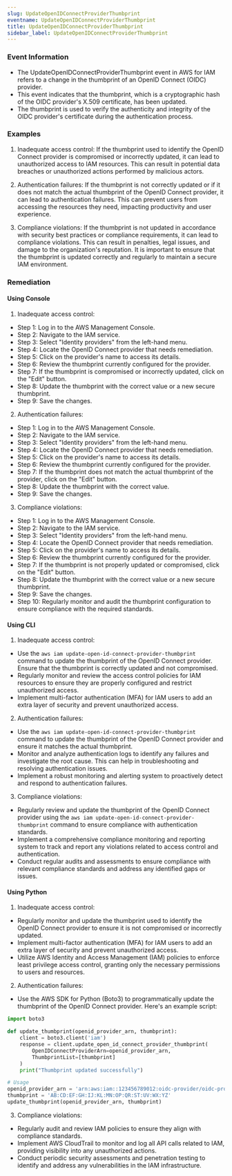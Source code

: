```yaml
--- 
slug: UpdateOpenIDConnectProviderThumbprint
eventname: UpdateOpenIDConnectProviderThumbprint
title: UpdateOpenIDConnectProviderThumbprint
sidebar_label: UpdateOpenIDConnectProviderThumbprint
---
```

                       
### Event Information

- The UpdateOpenIDConnectProviderThumbprint event in AWS for IAM refers to a change in the thumbprint of an OpenID Connect (OIDC) provider.
- This event indicates that the thumbprint, which is a cryptographic hash of the OIDC provider's X.509 certificate, has been updated.
- The thumbprint is used to verify the authenticity and integrity of the OIDC provider's certificate during the authentication process.


### Examples

1. Inadequate access control: If the thumbprint used to identify the OpenID Connect provider is compromised or incorrectly updated, it can lead to unauthorized access to IAM resources. This can result in potential data breaches or unauthorized actions performed by malicious actors.

2. Authentication failures: If the thumbprint is not correctly updated or if it does not match the actual thumbprint of the OpenID Connect provider, it can lead to authentication failures. This can prevent users from accessing the resources they need, impacting productivity and user experience.

3. Compliance violations: If the thumbprint is not updated in accordance with security best practices or compliance requirements, it can lead to compliance violations. This can result in penalties, legal issues, and damage to the organization's reputation. It is important to ensure that the thumbprint is updated correctly and regularly to maintain a secure IAM environment.

### Remediation

#### Using Console

1. Inadequate access control:
- Step 1: Log in to the AWS Management Console.
- Step 2: Navigate to the IAM service.
- Step 3: Select "Identity providers" from the left-hand menu.
- Step 4: Locate the OpenID Connect provider that needs remediation.
- Step 5: Click on the provider's name to access its details.
- Step 6: Review the thumbprint currently configured for the provider.
- Step 7: If the thumbprint is compromised or incorrectly updated, click on the "Edit" button.
- Step 8: Update the thumbprint with the correct value or a new secure thumbprint.
- Step 9: Save the changes.

2. Authentication failures:
- Step 1: Log in to the AWS Management Console.
- Step 2: Navigate to the IAM service.
- Step 3: Select "Identity providers" from the left-hand menu.
- Step 4: Locate the OpenID Connect provider that needs remediation.
- Step 5: Click on the provider's name to access its details.
- Step 6: Review the thumbprint currently configured for the provider.
- Step 7: If the thumbprint does not match the actual thumbprint of the provider, click on the "Edit" button.
- Step 8: Update the thumbprint with the correct value.
- Step 9: Save the changes.

3. Compliance violations:
- Step 1: Log in to the AWS Management Console.
- Step 2: Navigate to the IAM service.
- Step 3: Select "Identity providers" from the left-hand menu.
- Step 4: Locate the OpenID Connect provider that needs remediation.
- Step 5: Click on the provider's name to access its details.
- Step 6: Review the thumbprint currently configured for the provider.
- Step 7: If the thumbprint is not properly updated or compromised, click on the "Edit" button.
- Step 8: Update the thumbprint with the correct value or a new secure thumbprint.
- Step 9: Save the changes.
- Step 10: Regularly monitor and audit the thumbprint configuration to ensure compliance with the required standards.

#### Using CLI

1. Inadequate access control:
- Use the `aws iam update-open-id-connect-provider-thumbprint` command to update the thumbprint of the OpenID Connect provider. Ensure that the thumbprint is correctly updated and not compromised.
- Regularly monitor and review the access control policies for IAM resources to ensure they are properly configured and restrict unauthorized access.
- Implement multi-factor authentication (MFA) for IAM users to add an extra layer of security and prevent unauthorized access.

2. Authentication failures:
- Use the `aws iam update-open-id-connect-provider-thumbprint` command to update the thumbprint of the OpenID Connect provider and ensure it matches the actual thumbprint.
- Monitor and analyze authentication logs to identify any failures and investigate the root cause. This can help in troubleshooting and resolving authentication issues.
- Implement a robust monitoring and alerting system to proactively detect and respond to authentication failures.

3. Compliance violations:
- Regularly review and update the thumbprint of the OpenID Connect provider using the `aws iam update-open-id-connect-provider-thumbprint` command to ensure compliance with authentication standards.
- Implement a comprehensive compliance monitoring and reporting system to track and report any violations related to access control and authentication.
- Conduct regular audits and assessments to ensure compliance with relevant compliance standards and address any identified gaps or issues.

#### Using Python

1. Inadequate access control:
- Regularly monitor and update the thumbprint used to identify the OpenID Connect provider to ensure it is not compromised or incorrectly updated.
- Implement multi-factor authentication (MFA) for IAM users to add an extra layer of security and prevent unauthorized access.
- Utilize AWS Identity and Access Management (IAM) policies to enforce least privilege access control, granting only the necessary permissions to users and resources.

2. Authentication failures:
- Use the AWS SDK for Python (Boto3) to programmatically update the thumbprint of the OpenID Connect provider. Here's an example script:

```python
import boto3

def update_thumbprint(openid_provider_arn, thumbprint):
    client = boto3.client('iam')
    response = client.update_open_id_connect_provider_thumbprint(
        OpenIDConnectProviderArn=openid_provider_arn,
        ThumbprintList=[thumbprint]
    )
    print("Thumbprint updated successfully")

# Usage
openid_provider_arn = 'arn:aws:iam::123456789012:oidc-provider/oidc-provider-name'
thumbprint = 'AB:CD:EF:GH:IJ:KL:MN:OP:QR:ST:UV:WX:YZ'
update_thumbprint(openid_provider_arn, thumbprint)
```

3. Compliance violations:
- Regularly audit and review IAM policies to ensure they align with compliance standards.
- Implement AWS CloudTrail to monitor and log all API calls related to IAM, providing visibility into any unauthorized actions.
- Conduct periodic security assessments and penetration testing to identify and address any vulnerabilities in the IAM infrastructure.


 